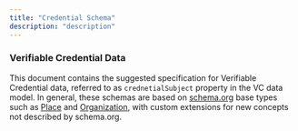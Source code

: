 ```yaml
---
title: "Credential Schema"
description: "description"
---
```


<SEO title="Verifiable Credential Schema" />

### Verifiable Credential Data

This document contains the suggested specification for Verifiable Credential data,
referred to as `crednetialSubject` property in the VC data model.
In general, these schemas are based on [schema.org](https://schema.org/docs/full.html) base types such as
[Place](https://schema.org/Place) and [Organization](https://schema.org/Organization), with custom extensions for new concepts not described by schema.org.
